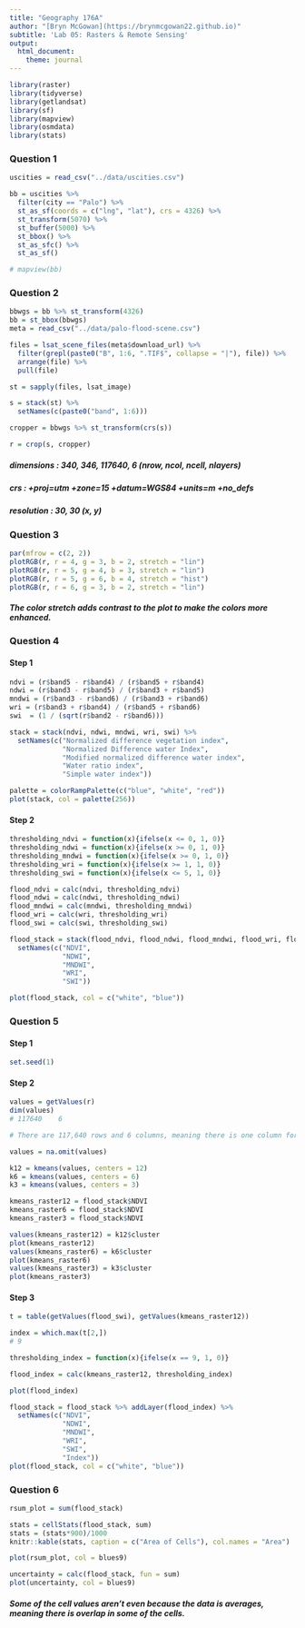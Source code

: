 ```yaml
---
title: "Geography 176A"
author: "[Bryn McGowan](https://brynmcgowan22.github.io)"
subtitle: 'Lab 05: Rasters & Remote Sensing'
output:
  html_document:
    theme: journal
---
```


```r
library(raster)
library(tidyverse)
library(getlandsat)
library(sf)
library(mapview)
library(osmdata)
library(stats)
```

### Question 1

```r
uscities = read_csv("../data/uscities.csv")

bb = uscities %>%
  filter(city == "Palo") %>%
  st_as_sf(coords = c("lng", "lat"), crs = 4326) %>%
  st_transform(5070) %>%
  st_buffer(5000) %>%
  st_bbox() %>%
  st_as_sfc() %>%
  st_as_sf()

# mapview(bb)

```

### Question 2

```r
bbwgs = bb %>% st_transform(4326)
bb = st_bbox(bbwgs)
meta = read_csv("../data/palo-flood-scene.csv")

files = lsat_scene_files(meta$download_url) %>%
  filter(grepl(paste0("B", 1:6, ".TIF$", collapse = "|"), file)) %>%
  arrange(file) %>%
  pull(file)

st = sapply(files, lsat_image)

s = stack(st) %>%
  setNames(c(paste0("band", 1:6)))

cropper = bbwgs %>% st_transform(crs(s))

r = crop(s, cropper)
```
##### dimensions : 340, 346, 117640, 6  (nrow, ncol, ncell, nlayers)
##### crs        : +proj=utm +zone=15 +datum=WGS84 +units=m +no_defs
##### resolution : 30, 30  (x, y)

### Question 3
```r
par(mfrow = c(2, 2))
plotRGB(r, r = 4, g = 3, b = 2, stretch = "lin")
plotRGB(r, r = 5, g = 4, b = 3, stretch = "lin")
plotRGB(r, r = 5, g = 6, b = 4, stretch = "hist")
plotRGB(r, r = 6, g = 3, b = 2, stretch = "lin")
```

##### The color stretch adds contrast to the plot to make the colors more enhanced.

### Question 4
#### Step 1
```r
ndvi = (r$band5 - r$band4) / (r$band5 + r$band4)
ndwi = (r$band3 - r$band5) / (r$band3 + r$band5)
mndwi = (r$band3 - r$band6) / (r$band3 + r$band6)
wri = (r$band3 + r$band4) / (r$band5 + r$band6)
swi  = (1 / (sqrt(r$band2 - r$band6)))

stack = stack(ndvi, ndwi, mndwi, wri, swi) %>%
  setNames(c("Normalized difference vegetation index",
             "Normalized Difference water Index",
             "Modified normalized difference water index",
             "Water ratio index",
             "Simple water index"))

palette = colorRampPalette(c("blue", "white", "red"))
plot(stack, col = palette(256))
```

#### Step 2
```r
thresholding_ndvi = function(x){ifelse(x <= 0, 1, 0)}
thresholding_ndwi = function(x){ifelse(x >= 0, 1, 0)}
thresholding_mndwi = function(x){ifelse(x >= 0, 1, 0)}
thresholding_wri = function(x){ifelse(x >= 1, 1, 0)}
thresholding_swi = function(x){ifelse(x <= 5, 1, 0)}

flood_ndvi = calc(ndvi, thresholding_ndvi)
flood_ndwi = calc(ndwi, thresholding_ndwi)
flood_mndwi = calc(mndwi, thresholding_mndwi)
flood_wri = calc(wri, thresholding_wri)
flood_swi = calc(swi, thresholding_swi)

flood_stack = stack(flood_ndvi, flood_ndwi, flood_mndwi, flood_wri, flood_swi) %>%
  setNames(c("NDVI",
             "NDWI",
             "MNDWI",
             "WRI",
             "SWI"))

plot(flood_stack, col = c("white", "blue"))
```

### Question 5
#### Step 1
```r
set.seed(1)
```

#### Step 2
```r
values = getValues(r)
dim(values)
# 117640    6

# There are 117,640 rows and 6 columns, meaning there is one column for each band of the raster stack

values = na.omit(values)

k12 = kmeans(values, centers = 12)
k6 = kmeans(values, centers = 6)
k3 = kmeans(values, centers = 3)

kmeans_raster12 = flood_stack$NDVI
kmeans_raster6 = flood_stack$NDVI
kmeans_raster3 = flood_stack$NDVI

values(kmeans_raster12) = k12$cluster
plot(kmeans_raster12)
values(kmeans_raster6) = k6$cluster
plot(kmeans_raster6)
values(kmeans_raster3) = k3$cluster
plot(kmeans_raster3)
```

#### Step 3
```r
t = table(getValues(flood_swi), getValues(kmeans_raster12))

index = which.max(t[2,])
# 9

thresholding_index = function(x){ifelse(x == 9, 1, 0)}

flood_index = calc(kmeans_raster12, thresholding_index)

plot(flood_index)

flood_stack = flood_stack %>% addLayer(flood_index) %>% 
  setNames(c("NDVI",
             "NDWI",
             "MNDWI",
             "WRI",
             "SWI",
             "Index"))
plot(flood_stack, col = c("white", "blue"))

```

### Question 6
```r
rsum_plot = sum(flood_stack)

stats = cellStats(flood_stack, sum)
stats = (stats*900)/1000
knitr::kable(stats, caption = c("Area of Cells"), col.names = "Area")

plot(rsum_plot, col = blues9)

uncertainty = calc(flood_stack, fun = sum)
plot(uncertainty, col = blues9)
```

##### Some of the cell values aren't even because the data is averages, meaning there is overlap in some of the cells.
